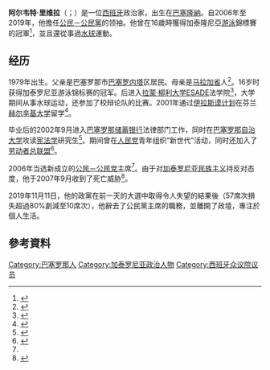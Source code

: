 {{spanish name|里維拉|迪亚斯}}
{{Infobox officeholder
|name        = 阿爾韋特·里維拉
|image       = (Albert Rivera) Premios Goya 2018 - Albert Rivera y Beatriz Tajuelo (cropped).jpg
|caption = 2018年
|office1     = [[眾議院_(西班牙)|西班牙眾議院]]议员
|term_start1  = 2016年1月7日
|term_end1    = 2019年12月2日
|constituency1 = [[马德里|马德里]]
|office     = [[公民－公民党|公民党]]领导人
|term_start  = 2006年7月9日
|term_end    = 2019年11月11日
|predecessor = 職位創立
|successor   = [[伊内斯·阿里马达斯|伊内斯·阿里马达斯]]
|office2      = [[加泰罗尼亚议会|加泰罗尼亚议会]]
|term_start2  =2006年11月1日
|term_end2    =2015年8月4日
|constituency2 = [[巴塞罗那|巴塞罗那]]
|birth_name  = 阿尔韦特·卡洛斯·里维拉·迪亚斯<br/>Alberto Carlos Rivera Díaz
|birth_date  = {{birth date and age|1979|11|15|df=y}}
|birth_place = [[巴塞罗那|巴塞罗那]]
|death_date  = 
|death_place = 
|party       =[[公民－公民党|公民－公民党]]{{small|（2006年至今）}}
|spouse =
|children    = 1
|alma_mater  =
}}
'''阿尔韦特·里维拉'''（{{lang-es|Albert Rivera}}；{{bd|1979年|11月15日|catIdx=R里}}）是一位[[西班牙|西班牙]]政治家，出生在[[巴塞隆納|巴塞隆納]]。自2006年至2019年，他擔任[[公民－公民黨|公民－公民黨]]的领袖。他曾在16歲時獲得加泰隆尼亞[[游泳|游泳]]錦標賽的冠軍<ref name="mundo">{{cite web|url=http://www.elmundo.es/especiales/2006/10/elecciones-cataluna/candidatos/rivera.html|title=Perfil de Albert Rivera|work=[[世界报_(西班牙)|El Mundo]]|accessdate=2015-12-20|archive-date=2019-05-02|archive-url=https://web.archive.org/web/20190502225205/https://www.elmundo.es/especiales/2006/10/elecciones-cataluna/candidatos/rivera.html|dead-url=no}}</ref>，並且還從事過[[水球|水球]]運動。

==经历==
1979年出生。父亲是巴塞罗那市[[巴塞罗内塔|巴塞罗内塔]]区居民。母亲是[[马拉加省|马拉加省]]人<ref name=rtve>{{cite web |url=http://www.rtve.es/noticias/20101108/albert-rivera-sorpresa-ciutadans-2006-busca-mantener-presencia-parlament/363004.shtml |title=Albert Rivera, el joven que se desnudó para luchar contra el nacionalismo catalán |work=[[RTVE|RTVE]] |date=2010-11-08 |accessdate=2015-03-16 |language=es |archive-date=2011-11-04 |archive-url=https://web.archive.org/web/20111104144506/http://www.rtve.es/noticias/20101108/albert-rivera-sorpresa-ciutadans-2006-busca-mantener-presencia-parlament/363004.shtml |dead-url=no }}</ref>。16岁时获得加泰罗尼亚游泳锦标赛的冠军。后进入[[拉蒙·柳利大学|拉蒙·柳利大学]]ESADE法学院<ref>{{cite web |title=El candidato del partido 'Ciutadans' se presenta desnudo a las elecciones catalanas |url=https://www.20minutos.es/noticia/152971/0/ciutadans/politico/desnudo/ |publisher=[[20_Minutos|20 Minutos]] |language=es |date=2006-09-16 |access-date=2019-09-18 |archive-date=2021-04-28 |archive-url=https://web.archive.org/web/20210428161731/https://www.20minutos.es/noticia/152971/0/ciutadans/politico/desnudo/ |dead-url=no }}</ref>，大学期间从事水球运动，还参加了校辩论队的比赛。2001年通过[[伊拉斯谟计划|伊拉斯谟计划]]在芬兰[[赫尔辛基大学|赫尔辛基大学]]留学<ref name=cosas>{{cite web |title=23 cosas que no sabías de Albert Rivera |url=https://www.huffingtonpost.es/2015/02/20/albert-rivera_n_6722272.html |publisher=El [[Huffington_Post|Huffington Post]] |language=es |date=2015-02-22 |access-date=2019-09-18 |archive-date=2021-02-14 |archive-url=https://web.archive.org/web/20210214225400/https://www.huffingtonpost.es/2015/02/20/albert-rivera_n_6722272.html |dead-url=no }}</ref>。

毕业后的2002年9月进入[[巴塞罗那储蓄银行|巴塞罗那储蓄银行]]法律部门工作，同时在[[巴塞罗那自治大学|巴塞罗那自治大学]]攻读[[宪法学|宪法学]]研究生<ref>{{cite web |title=El nuevo mesías de Cataluña |url=https://www.elcorreo.com/vizcaya/20130930/mas-actualidad/politica/nuevo-mesias-cataluna-201309252008.html |publisher=El Correo |language=es |date=2013-09-30 |access-date=2019-09-18 |archive-date=2020-11-15 |archive-url=https://web.archive.org/web/20201115030656/https://www.elcorreo.com/vizcaya/20130930/mas-actualidad/politica/nuevo-mesias-cataluna-201309252008.html |dead-url=no }}</ref>。期间曾在[[人民党_(西班牙)|人民党]]青年组织“新世代”活动，同时还加入了[[劳动者总联盟|劳动者总联盟]]<ref>{{cite web |title=Albert Rivera: “Estoy afiliado a UGT porque fui trabajador de una entidad financiera” |url=https://www.infolibre.es/noticias/politica/2015/04/11/rivera_quot_estoy_afiliado_ugt_porque_fui_trabajador_una_entidad_financiera_quot_31131_1012.html |publisher=infolibre |language=es |date=2015-04-10 |access-date=2019-09-18 |archive-date=2020-12-02 |archive-url=https://web.archive.org/web/20201202094903/https://www.infolibre.es/noticias/politica/2015/04/11/rivera_quot_estoy_afiliado_ugt_porque_fui_trabajador_una_entidad_financiera_quot_31131_1012.html |dead-url=no }}</ref>。

2006年当选新成立的[[公民－公民党|公民－公民党]]主席<ref name=cosas/>。由于对[[加泰罗尼亚民族主义|加泰罗尼亚民族主义]]持反对态度，他于2007年9月收到了死亡威胁<ref>{{cite web|url=http://www.lavanguardia.es/lv24h/20070921/53396278806.html|title=Albert Rivera denuncia amenazas de muerte para que deje su política "contra el nacionalismo" Noticias, actualidad, última hora en Cataluña y España|work=[[La_Vanguardia|La Vanguardia]]|date=2007年9月21日|access-date=2019年9月18日|archive-url=https://web.archive.org/web/20080127025344/http://www.lavanguardia.es/lv24h/20070921/53396278806.html|archive-date=2008年1月27日|dead-url=yes}}</ref>。

2019年11月11日，他的政黨在前一天的大選中取得令人失望的結果後（57席次損失超過80%劇減至10席次），他辭去了公民黨主席的職務，並離開了政壇，專注於個人生活。

==參考資料==
{{reflist}}
{{Authority control}}
{{DEFAULTSORT:Albert, Rivera}}
[[Category:巴塞罗那人|Category:巴塞罗那人]]
[[Category:加泰罗尼亚政治人物|Category:加泰罗尼亚政治人物]]
[[Category:西班牙众议院议员|Category:西班牙众议院议员]]